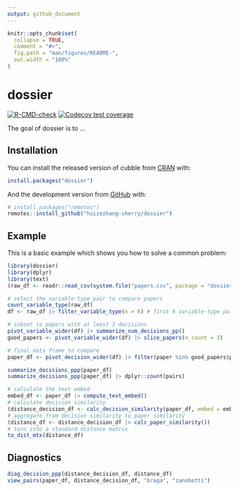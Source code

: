 ```yaml
---
output: github_document
---
```


<!-- README.md is generated from README.Rmd. Please edit that file -->

```r
knitr::opts_chunk$set(
  collapse = TRUE,
  comment = "#>",
  fig.path = "man/figures/README-",
  out.width = "100%"
)
```

# dossier

<!-- badges: start -->
[![R-CMD-check](https://github.com/huizezhang-sherry/dossier/actions/workflows/R-CMD-check.yaml/badge.svg)](https://github.com/huizezhang-sherry/dossier/actions/workflows/R-CMD-check.yaml)
[![Codecov test coverage](https://codecov.io/gh/huizezhang-sherry/dossier/graph/badge.svg)](https://app.codecov.io/gh/huizezhang-sherry/dossier)
<!-- badges: end -->

The goal of dossier is to ...

## Installation

You can install the released version of cubble from [CRAN](https://CRAN.R-project.org) with:

``` r
install.packages("dossier")
```

And the development version from [GitHub](https://github.com/) with:

``` r
# install.packages("remotes")
remotes::install_github("huizezhang-sherry/dossier")
```

## Example

This is a basic example which shows you how to solve a common problem:

```r
library(dossier)
library(dplyr)
library(text)
(raw_df <- readr::read_csv(system.file("papers.csv", package = "dossier")))
```
 
```r
# select the variable-type pair to compare papers
count_variable_type(raw_df)
df <- raw_df |> filter_variable_type(n = 6) # first 6 variable-type pairs

# subset to papers with at least 3 decisions
pivot_variable_wider(df) |> summarize_num_decisions_pp()
good_papers <- pivot_variable_wider(df) |> slice_papers(n_count = 3)

# final data frame to compare
paper_df <- pivot_decision_wider(df) |> filter(paper %in% good_papers$paper)
```

```r
summarize_decisions_ppp(paper_df)
summarize_decisions_ppp(paper_df) |> dplyr::count(pairs)
```



```r
# calculate the text embed
embed_df <- paper_df |> compute_text_embed()
# calculate decision similarity
(distance_decision_df <- calc_decision_similarity(paper_df, embed = embed_df))
# aggregate from decision similarity to paper similarity
(distance_df <- distance_decision_df |> calc_paper_similarity())
# turn into a standard distance matrix
to_dist_mtx(distance_df)
```

## Diagnostics 

```r
diag_decision_ppp(distance_decision_df, distance_df)
view_pairs(paper_df, distance_decision_df, "braga", "zanobetti")
```

